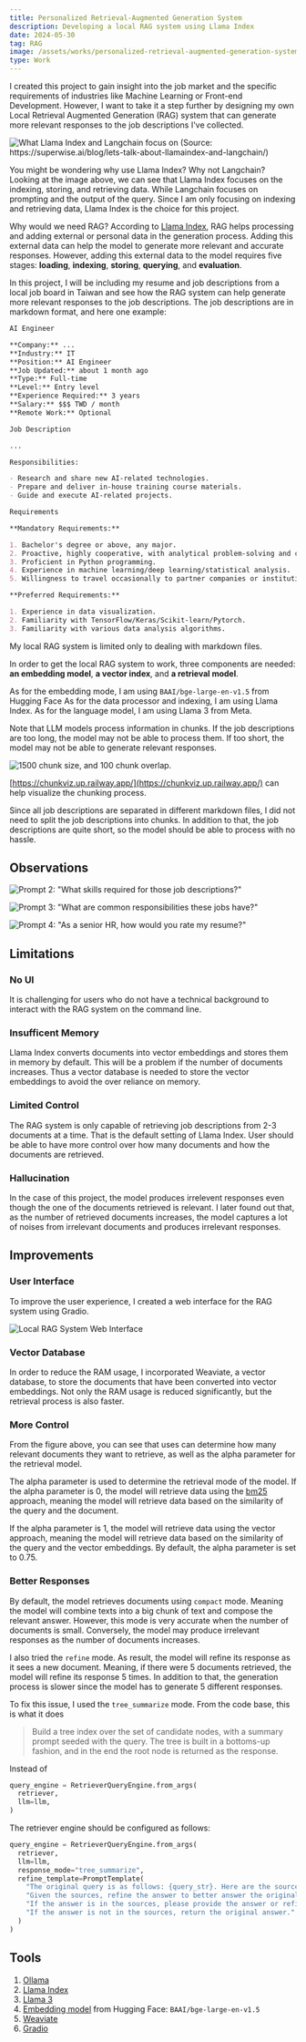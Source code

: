 ```yaml
---
title: Personalized Retrieval-Augmented Generation System
description: Developing a local RAG system using Llama Index
date: 2024-05-30
tag: RAG
image: /assets/works/personalized-retrieval-augmented-generation-system/thumbnail.png
type: Work
---
```


I created this project to gain insight into the job market and the specific requirements of industries
like Machine Learning or Front-end Development. However, I want to take it a step further by designing
my own Local Retrieval Augmented Generation (RAG) system that can generate more relevant responses to
the job descriptions I've collected.

![What Llama Index and Langchain focus on (Source: https://superwise.ai/blog/lets-talk-about-llamaindex-and-langchain/)](/assets/works/personalized-retrieval-augmented-generation-system/langchain-llama-index.png)

You might be wondering why use Llama Index? Why not Langchain?
Looking at the image above, we can see that Llama Index focuses on the indexing, storing, and
retrieving data. While Langchain focuses on prompting and the output of the query.
Since I am only focusing on indexing and retrieving data, Llama Index is the choice for this project.

Why would we need RAG? According to [Llama Index](https://docs.llamaindex.ai/en/stable/getting_started/concepts/),
RAG helps processing and adding external or personal data in the generation process.
Adding this external data can help the model to generate more relevant and accurate responses.
However, adding this external data to the model requires five stages: **loading**, **indexing**, **storing**, **querying**, and **evaluation**.

In this project, I will be including my resume and job descriptions from a local job board in Taiwan
and see how the RAG system can help generate more relevant responses to the job descriptions.
The job descriptions are in markdown format, and here one example:

```markdown
AI Engineer

**Company:** ...
**Industry:** IT  
**Position:** AI Engineer
**Job Updated:** about 1 month ago  
**Type:** Full-time  
**Level:** Entry level  
**Experience Required:** 3 years  
**Salary:** $$$ TWD / month  
**Remote Work:** Optional

Job Description

...

Responsibilities:

- Research and share new AI-related technologies.
- Prepare and deliver in-house training course materials.
- Guide and execute AI-related projects.

Requirements

**Mandatory Requirements:**

1. Bachelor's degree or above, any major.
2. Proactive, highly cooperative, with analytical problem-solving and communication skills.
3. Proficient in Python programming.
4. Experience in machine learning/deep learning/statistical analysis.
5. Willingness to travel occasionally to partner companies or institutions.

**Preferred Requirements:**

1. Experience in data visualization.
2. Familiarity with TensorFlow/Keras/Scikit-learn/Pytorch.
3. Familiarity with various data analysis algorithms.
```

My local RAG system is limited only to dealing with
markdown files.

In order to get the local RAG system to work, three components are needed:
**an embedding model**, **a vector index**, and **a retrieval model**.

As for the embedding mode, I am using `BAAI/bge-large-en-v1.5` from Hugging Face
As for the data processor and indexing, I am using Llama Index.
As for the language model, I am using Llama 3 from Meta.

Note that LLM models process information in chunks.
If the job descriptions are too long, the model may not be able to process them.
If too short, the model may not be able to generate relevant responses.

![1500 chunk size, and 100 chunk overlap.](/assets/works/personalized-retrieval-augmented-generation-system/chunk-visualization.png)

[https://chunkviz.up.railway.app/](https://chunkviz.up.railway.app/) can help visualize the chunking process.

Since all job descriptions are separated in different markdown files,
I did not need to split the job descriptions into chunks.
In addition to that, the job descriptions are quite short, so the model should be able to process with no hassle.

## Observations

![Prompt 2: "What skills required for those job descriptions?"](/assets/works/personalized-retrieval-augmented-generation-system/prompt2.png)

![Prompt 3: "What are common responsibilities these jobs have?"](/assets/works/personalized-retrieval-augmented-generation-system/prompt3.png)

![Prompt 4: "As a senior HR, how would you rate my resume?"](/assets/works/personalized-retrieval-augmented-generation-system/prompt4.png)

## Limitations

### No UI

It is challenging for users who do not have a technical background
to interact with the RAG system on the command line.

### Insufficent Memory

Llama Index converts documents into vector embeddings and stores them in memory by default.
This will be a problem if the number of documents increases.
Thus a vector database is needed to store the vector embeddings to avoid the over reliance on memory.

### Limited Control

The RAG system is only capable of retrieving job descriptions from 2-3 documents
at a time. That is the default setting of Llama Index.
User should be able to have more control over how many documents
and how the documents are retrieved.

### Hallucination

In the case of this project, the model produces irrelevent responses even
though the one of the documents retrieved is relevant.
I later found out that, as the number of retrieved documents increases,
the model captures a lot of noises from irrelevant documents and
produces irrelevant responses.

## Improvements

### User Interface

To improve the user experience, I created a web interface for the RAG system using Gradio.

![Local RAG System Web Interface](/assets/works/personalized-retrieval-augmented-generation-system/thumbnail.png)

### Vector Database

In order to reduce the RAM usage, I incorporated Weaviate, a vector database,
to store the documents that have been converted into vector embeddings.
Not only the RAM usage is reduced significantly, but the retrieval process is also faster.

### More Control

From the figure above, you can see that uses can determine how many relevant documents
they want to retrieve, as well as the alpha parameter for the retrieval model.

The alpha parameter is used to determine the retrieval mode of the model.
If the alpha parameter is 0, the model will retrieve data using the [bm25](https://en.wikipedia.org/wiki/Okapi_BM25) approach,
meaning the model will retrieve data based on the similarity of the query and the document.

If the alpha parameter is 1, the model will retrieve data using the vector approach,
meaning the model will retrieve data based on the similarity of the query and the vector embeddings.
By default, the alpha parameter is set to $0.75$.

### Better Responses

By default, the model retrieves documents using `compact` mode.
Meaning the model will combine texts into a big chunk of text and compose the relevant answer.
However, this mode is very accurate when the number of documents is small.
Conversely, the model may produce irrelevant responses as the number of documents increases.

I also tried the `refine` mode. As result, the model will refine its response as it sees a new document.
Meaning, if there were 5 documents retrieved, the model will refine its response 5 times.
In addition to that, the generation process is slower since the model has to generate 5 different responses.

To fix this issue, I used the `tree_summarize` mode. From the code base, this is what it does

> Build a tree index over the set of candidate nodes, with a summary prompt seeded
> with the query. The tree is built in a bottoms-up fashion, and in the end the root node is
> returned as the response.

Instead of

```python
query_engine = RetrieverQueryEngine.from_args(
  retriever,
  llm=llm,
)
```

The retriever engine should be configured as follows:

```python
query_engine = RetrieverQueryEngine.from_args(
  retriever,
  llm=llm,
  response_mode="tree_summarize",
  refine_template=PromptTemplate(
    "The original query is as follows: {query_str}. Here are the sources: {sources}"
    "Given the sources, refine the answer to better answer the original query."
    "If the answer is in the sources, please provide the answer or refine the answer."
    "If the answer is not in the sources, return the original answer."
  )
)
```

## Tools

1. [Ollama](https://ollama.com/)
2. [Llama Index](https://www.llamaindex.ai/)
3. [Llama 3](https://ai.meta.com/blog/meta-llama-3/)
4. [Embedding model](https://huggingface.co/BAAI/bge-large-en-v1.5) from Hugging Face: `BAAI/bge-large-en-v1.5`
5. [Weaviate](https://weaviate.io/)
6. [Gradio](https://www.gradio.app/)
